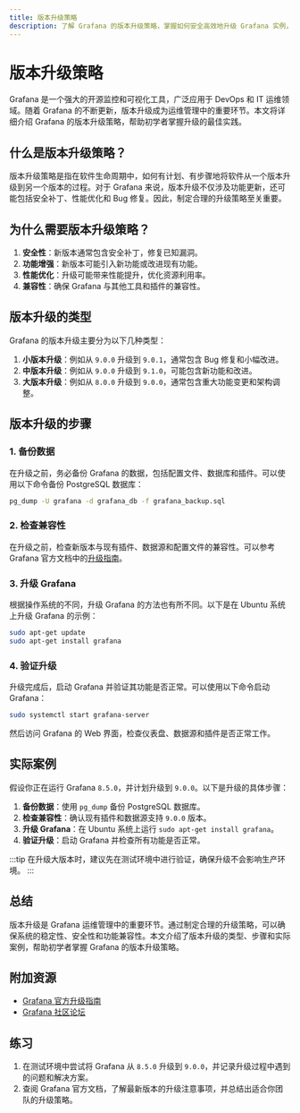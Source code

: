 ```yaml
---
title: 版本升级策略
description: 了解 Grafana 的版本升级策略，掌握如何安全高效地升级 Grafana 实例，确保系统稳定性和功能兼容性。
---
```


# 版本升级策略

Grafana 是一个强大的开源监控和可视化工具，广泛应用于 DevOps 和 IT 运维领域。随着 Grafana 的不断更新，版本升级成为运维管理中的重要环节。本文将详细介绍 Grafana 的版本升级策略，帮助初学者掌握升级的最佳实践。

## 什么是版本升级策略？

版本升级策略是指在软件生命周期中，如何有计划、有步骤地将软件从一个版本升级到另一个版本的过程。对于 Grafana 来说，版本升级不仅涉及功能更新，还可能包括安全补丁、性能优化和 Bug 修复。因此，制定合理的升级策略至关重要。

## 为什么需要版本升级策略？

1. **安全性**：新版本通常包含安全补丁，修复已知漏洞。
2. **功能增强**：新版本可能引入新功能或改进现有功能。
3. **性能优化**：升级可能带来性能提升，优化资源利用率。
4. **兼容性**：确保 Grafana 与其他工具和插件的兼容性。

## 版本升级的类型

Grafana 的版本升级主要分为以下几种类型：

1. **小版本升级**：例如从 `9.0.0` 升级到 `9.0.1`，通常包含 Bug 修复和小幅改进。
2. **中版本升级**：例如从 `9.0.0` 升级到 `9.1.0`，可能包含新功能和改进。
3. **大版本升级**：例如从 `8.0.0` 升级到 `9.0.0`，通常包含重大功能变更和架构调整。

## 版本升级的步骤

### 1. 备份数据

在升级之前，务必备份 Grafana 的数据，包括配置文件、数据库和插件。可以使用以下命令备份 PostgreSQL 数据库：

```bash
pg_dump -U grafana -d grafana_db -f grafana_backup.sql
```

### 2. 检查兼容性

在升级之前，检查新版本与现有插件、数据源和配置文件的兼容性。可以参考 Grafana 官方文档中的[升级指南](https://grafana.com/docs/grafana/latest/setup-grafana/upgrade-grafana/)。

### 3. 升级 Grafana

根据操作系统的不同，升级 Grafana 的方法也有所不同。以下是在 Ubuntu 系统上升级 Grafana 的示例：

```bash
sudo apt-get update
sudo apt-get install grafana
```

### 4. 验证升级

升级完成后，启动 Grafana 并验证其功能是否正常。可以使用以下命令启动 Grafana：

```bash
sudo systemctl start grafana-server
```

然后访问 Grafana 的 Web 界面，检查仪表盘、数据源和插件是否正常工作。

## 实际案例

假设你正在运行 Grafana `8.5.0`，并计划升级到 `9.0.0`。以下是升级的具体步骤：

1. **备份数据**：使用 `pg_dump` 备份 PostgreSQL 数据库。
2. **检查兼容性**：确认现有插件和数据源支持 `9.0.0` 版本。
3. **升级 Grafana**：在 Ubuntu 系统上运行 `sudo apt-get install grafana`。
4. **验证升级**：启动 Grafana 并检查所有功能是否正常。

:::tip
在升级大版本时，建议先在测试环境中进行验证，确保升级不会影响生产环境。
:::

## 总结

版本升级是 Grafana 运维管理中的重要环节。通过制定合理的升级策略，可以确保系统的稳定性、安全性和功能兼容性。本文介绍了版本升级的类型、步骤和实际案例，帮助初学者掌握 Grafana 的版本升级策略。

## 附加资源

- [Grafana 官方升级指南](https://grafana.com/docs/grafana/latest/setup-grafana/upgrade-grafana/)
- [Grafana 社区论坛](https://community.grafana.com/)

## 练习

1. 在测试环境中尝试将 Grafana 从 `8.5.0` 升级到 `9.0.0`，并记录升级过程中遇到的问题和解决方案。
2. 查阅 Grafana 官方文档，了解最新版本的升级注意事项，并总结出适合你团队的升级策略。